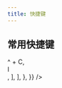 ```yaml
---
title: 快捷键
---
```



## 常用快捷键

<Table
  data={{
    position: ["start", "center", "center"],
    header: ["功能", "macOS", "Windows"],
    body: {
      items: [
        [
          "取色器",
          <div>
            <Shortcut>^</Shortcut> + <Shortcut>C</Shortcut>
          </div>,
          <div>
            <Shortcut>I</Shortcut>
          </div>,
        ],
      ],
    },
  }}
/>
